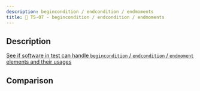 ```yaml
---
description: begincondition / endcondition / endmoments
title: 🚦 TS-07 - begincondition / endcondition / endmoments
---
```



## Description

[See if software in test can handle `begincondition` / `endcondition` / `endmoment` elements and their usages](../../tests/ms/read/ts-07)

## Comparison

<SideBySideTreeCompare jsonData={jsonData} xmlData={xmlData} />
